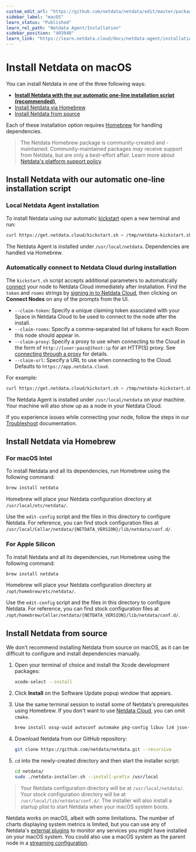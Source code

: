 ```yaml
---
custom_edit_url: "https://github.com/netdata/netdata/edit/master/packaging/installer/methods/macos.md"
sidebar_label: "macOS"
learn_status: "Published"
learn_rel_path: "Netdata Agent/Installation"
sidebar_position: "403040"
learn_link: "https://learn.netdata.cloud/docs/netdata-agent/installation/macos"
---
```


# Install Netdata on macOS

You can install Netdata in one of the three following ways:

- **[Install Netdata with the our automatic one-line installation script (recommended)](#install-netdata-with-our-automatic-one-line-installation-script)**,
- [Install Netdata via Homebrew](#install-netdata-via-homebrew)
- [Install Netdata from source](#install-netdata-from-source)

Each of these installation option requires [Homebrew](https://brew.sh/) for handling dependencies.

> The Netdata Homebrew package is community-created and -maintained.
> Community-maintained packages _may_ receive support from Netdata, but are only a best-effort affair. Learn more about [Netdata's platform support policy](/docs/netdata-agent/versions-&-platforms).

## Install Netdata with our automatic one-line installation script

### Local Netdata Agent installation

To install Netdata using our automatic [kickstart](/docs/netdata-agent/installation/linux) open a new terminal and run:

```bash
curl https://get.netdata.cloud/kickstart.sh > /tmp/netdata-kickstart.sh && sh /tmp/netdata-kickstart.sh
```

The Netdata Agent is installed under `/usr/local/netdata`. Dependencies are handled via Homebrew.

### Automatically connect to Netdata Cloud during installation

The `kickstart.sh` script accepts additional parameters to automatically [connect](/docs/netdata-cloud/connect-agent-to-cloud) your node to Netdata
Cloud immediately after installation. Find the `token` and `rooms` strings by [signing in to Netdata
Cloud](https://app.netdata.cloud/sign-in?cloudRoute=/spaces), then clicking on **Connect Nodes** on any of the prompts from the UI.

- `--claim-token`: Specify a unique claiming token associated with your Space in Netdata Cloud to be used to connect to the node
  after the install.
- `--claim-rooms`: Specify a comma-separated list of tokens for each Room this node should appear in.
- `--claim-proxy`: Specify a proxy to use when connecting to the Cloud in the form of `http://[user:pass@]host:ip` for an HTTP(S) proxy.
  See [connecting through a proxy](/docs/netdata-cloud/connect-agent-to-cloud#automatically-via-a-provisioning-system-or-the-command-line) for details.
- `--claim-url`: Specify a URL to use when connecting to the Cloud. Defaults to `https://app.netdata.cloud`.

For example:

```bash
curl https://get.netdata.cloud/kickstart.sh > /tmp/netdata-kickstart.sh && sh /tmp/netdata-kickstart.sh --install-prefix /usr/local/ --claim-token TOKEN --claim-rooms ROOM1,ROOM2 --claim-url https://app.netdata.cloud
```

The Netdata Agent is installed under `/usr/local/netdata` on your machine. Your machine will also show up as a node in your Netdata Cloud.

If you experience issues while connecting your node, follow the steps in our [Troubleshoot](/docs/netdata-cloud/connect-agent-to-cloud#troubleshoot) documentation.

## Install Netdata via Homebrew

### For macOS Intel

To install Netdata and all its dependencies, run Homebrew using the following command:

```sh
brew install netdata
```

Homebrew will place your Netdata configuration directory at `/usr/local/etc/netdata/`.

Use the `edit-config` script and the files in this directory to configure Netdata. For reference, you can find stock configuration files at `/usr/local/Cellar/netdata/{NETDATA_VERSION}/lib/netdata/conf.d/`.

### For Apple Silicon

To install Netdata and all its dependencies, run Homebrew using the following command:

```sh
brew install netdata
```

Homebrew will place your Netdata configuration directory at `/opt/homebrew/etc/netdata/`.

Use the `edit-config` script and the files in this directory to configure Netdata. For reference, you can find stock configuration files at `/opt/homebrew/Cellar/netdata/{NETDATA_VERSION}/lib/netdata/conf.d/`.

## Install Netdata from source

We don't recommend installing Netdata from source on macOS, as it can be difficult to configure and install dependencies manually.

1. Open your terminal of choice and install the Xcode development packages:

   ```bash
   xcode-select --install
   ```

2. Click **Install** on the Software Update popup window that appears.
3. Use the same terminal session to install some of Netdata's prerequisites using Homebrew. If you don't want to use [Netdata Cloud](/docs/netdata-cloud), you can omit `cmake`.

   ```bash
   brew install ossp-uuid autoconf automake pkg-config libuv lz4 json-c openssl libtool cmake
   ```

4. Download Netdata from our GitHub repository:

   ```bash
   git clone https://github.com/netdata/netdata.git --recursive
   ```

5. `cd` into the newly-created directory and then start the installer script:

   ```bash
   cd netdata/
   sudo ./netdata-installer.sh --install-prefix /usr/local
   ```

> Your Netdata configuration directory will be at `/usr/local/netdata/`.
> Your stock configuration directory will be at `/usr/local/lib/netdata/conf.d/`.
> The installer will also install a startup plist to start Netdata when your macOS system boots.

Netdata works on macOS, albeit with some limitations.
The number of charts displaying system metrics is limited, but you can use any of Netdata's [external plugins](/docs/developer-and-contributor-corner/external-plugins) to monitor any services you might have installed on your macOS system.
You could also use a macOS system as the parent node in a [streaming configuration](/docs/observability-centralization-points/streaming-and-replication-reference).
